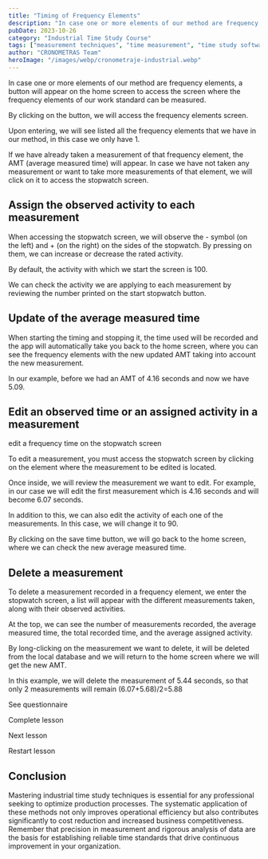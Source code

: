 ```yaml
---
title: "Timing of Frequency Elements"
description: "In case one or more elements of our method are frequency elements, a button will appear on the home screen to access the screen where the frequency elements of our work standard can be measured..."
pubDate: 2023-10-26
category: "Industrial Time Study Course"
tags: ["measurement techniques", "time measurement", "time study software", "element analysis", "time taking", "method design", "measuring instruments", "industrial applications"]
author: "CRONOMETRAS Team"
heroImage: "/images/webp/cronometraje-industrial.webp"
---
```


In case one or more elements of our method are frequency elements, a button will appear on the home screen to access the screen where the frequency elements of our work standard can be measured.

By clicking on the button, we will access the frequency elements screen.

Upon entering, we will see listed all the frequency elements that we have in our method, in this case we only have 1.

If we have already taken a measurement of that frequency element, the AMT (average measured time) will appear. In case we have not taken any measurement or want to take more measurements of that element, we will click on it to access the stopwatch screen.

## Assign the observed activity to each measurement

When accessing the stopwatch screen, we will observe the - symbol (on the left) and + (on the right) on the sides of the stopwatch. By pressing on them, we can increase or decrease the rated activity.

By default, the activity with which we start the screen is 100.

We can check the activity we are applying to each measurement by reviewing the number printed on the start stopwatch button.

## Update of the average measured time

When starting the timing and stopping it, the time used will be recorded and the app will automatically take you back to the home screen, where you can see the frequency elements with the new updated AMT taking into account the new measurement.

In our example, before we had an AMT of 4.16 seconds and now we have 5.09.

## Edit an observed time or an assigned activity in a measurement

edit a frequency time on the stopwatch screen

To edit a measurement, you must access the stopwatch screen by clicking on the element where the measurement to be edited is located.

Once inside, we will review the measurement we want to edit. For example, in our case we will edit the first measurement which is 4.16 seconds and will become 6.07 seconds.

In addition to this, we can also edit the activity of each one of the measurements. In this case, we will change it to 90.

By clicking on the save time button, we will go back to the home screen, where we can check the new average measured time.

## Delete a measurement

To delete a measurement recorded in a frequency element, we enter the stopwatch screen, a list will appear with the different measurements taken, along with their observed activities.

At the top, we can see the number of measurements recorded, the average measured time, the total recorded time, and the average assigned activity.

By long-clicking on the measurement we want to delete, it will be deleted from the local database and we will return to the home screen where we will get the new AMT.

In this example, we will delete the measurement of 5.44 seconds, so that only 2 measurements will remain (6.07+5.68)/2=5.88

See questionnaire

Complete lesson

Next lesson

Restart lesson

## Conclusion

Mastering industrial time study techniques is essential for any professional seeking to optimize production processes. The systematic application of these methods not only improves operational efficiency but also contributes significantly to cost reduction and increased business competitiveness. Remember that precision in measurement and rigorous analysis of data are the basis for establishing reliable time standards that drive continuous improvement in your organization.
